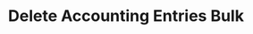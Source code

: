 ---
title: 'Delete Accounting Entries Bulk'
description: 'Delete Accounting Entries Bulk'
openapi: "/openapi/openapi.yaml DELETE /accountingentries/{companyId}"
---